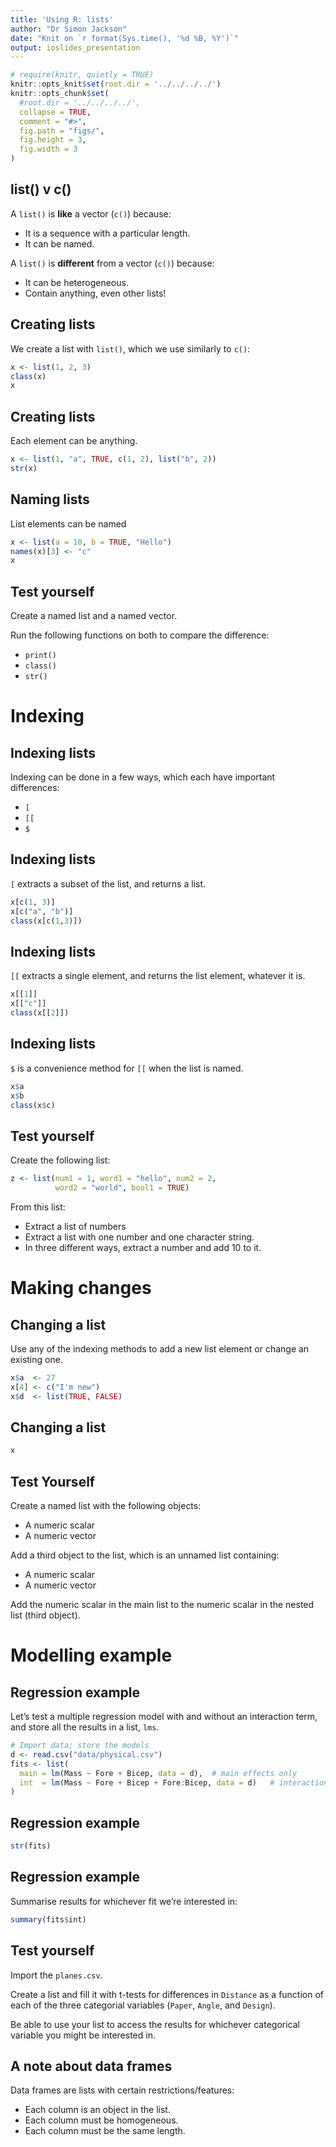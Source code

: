 ```yaml
---
title: 'Using R: lists'
author: "Dr Simon Jackson"
date: "Knit on `r format(Sys.time(), '%d %B, %Y')`"
output: ioslides_presentation
---
```


```r
# require(knitr, quietly = TRUE)
knitr::opts_knit$set(root.dir = '../../../../')
knitr::opts_chunk$set(
  #root.dir = '../../../../',
  collapse = TRUE,
  comment = "#>",
  fig.path = "figs/",
  fig.height = 3,
  fig.width = 3
)
```

## list() v c()

A `list()` is **like** a vector (`c()`) because:

- It is a sequence with a particular length.
- It can be named.

A `list()` is **different** from a vector (`c()`) because:

- It can be heterogeneous.
- Contain anything, even other lists!

## Creating lists

We create a list with `list()`, which we use similarly to `c()`:

```r
x <- list(1, 2, 3)
class(x)
x
```

## Creating lists

Each element can be anything.

```r
x <- list(1, "a", TRUE, c(1, 2), list("b", 2))
str(x)
```

## Naming lists

List elements can be named

```r
x <- list(a = 10, b = TRUE, "Hello")
names(x)[3] <- "c"
x
```

## Test yourself

Create a named list and a named vector.

Run the following functions on both to compare the difference:

- `print()`
- `class()`
- `str()`

# Indexing

## Indexing lists

Indexing can be done in a few ways, which each have important differences:

- `[`
- `[[`
- `$` 

## Indexing lists

`[` extracts a subset of the list, and returns a list.

```r
x[c(1, 3)]
x[c("a", "b")]
class(x[c(1,3)])
```

## Indexing lists

`[[` extracts a single element, and returns the list element, whatever it is.

```r
x[[1]]
x[["c"]]
class(x[[2]])
```

## Indexing lists

`$` is a convenience method for `[[` when the list is named.

```r
x$a
x$b
class(x$c)
```

## Test yourself

Create the following list:

```r
z <- list(num1 = 1, word1 = "hello", num2 = 2,
          word2 = "world", bool1 = TRUE)
```

From this list:

- Extract a list of numbers
- Extract a list with one number and one character string.
- In three different ways, extract a number and add 10 to it.

# Making changes

## Changing a list

Use any of the indexing methods to add a new list element or change an existing one.

```r
x$a  <- 27
x[4] <- c("I'm new")
x$d  <- list(TRUE, FALSE)
```

## Changing a list

```r
x
```

## Test Yourself

Create a named list with the following objects:

- A numeric scalar
- A numeric vector

Add a third object to the list, which is an unnamed list containing:

  - A numeric scalar
  - A numeric vector
  
Add the numeric scalar in the main list to the numeric scalar in the nested list (third object).

# Modelling example

## Regression example

Let's test a multiple regression model with and without an interaction term, and store all the results in a list, `lms`.

```r
# Import data; store the models
d <- read.csv("data/physical.csv")
fits <- list(
  main = lm(Mass ~ Fore + Bicep, data = d),  # main effects only
  int  = lm(Mass ~ Fore + Bicep + Fore:Bicep, data = d)   # interaction included
)
```

## Regression example

```r
str(fits)
```


## Regression example

Summarise results for whichever fit we're interested in:

```r
summary(fits$int)
```

## Test yourself

Import the `planes.csv`.

Create a list and fill it with t-tests for differences in `Distance` as a function of each of the three categorial variables (`Paper`, `Angle`, and `Design`).

Be able to use your list to access the results for whichever categorical variable you might be interested in.

## A note about data frames

Data frames are lists with certain restrictions/features:

- Each column is an object in the list.
- Each column must be homogeneous.
- Each column must be the same length.
